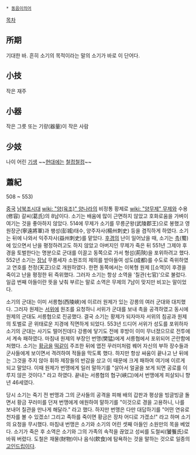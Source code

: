  * [[동음이의어]]

[[목차]]

== 所期 == 
기대한 바. 흔히 소기의 목적이라는 말의 소기가 바로 이 단어다.

== 小技 == 
작은 재주

== 小器 ==
작은 그릇 또는 기량(器量)이 작은 사람

== 少妓 == 
나이 어린 [[기생]] ~~[[현대]]에는 [[철컹철컹]]~~

== 蕭紀 == 
508 ~ 553)

[[중국]] [[남북조시대]] [[wiki: "양(육조)" 양나라]]의 비정통 황제로 [[wiki: "양무제" 무제]]와 수용(修容) 갈씨(葛氏)의 8남이다. 소기는 배움에 많이 근면하지 않았고 호화로움을 가벼이 여기는 것을 좋아하지 않았다. 514에 무제가 소기를 무릉군왕(武陵郡王)으로 봉했고 영원장군(寧遠將軍)과 팽성(彭城)태수, 양주자사(楊州刺史) 등을 겸직하게 하였다. 소기는 뒤에 나와서 익주자사(益州刺史)를 맡았다. [[후경]]의 난이 일어났을 때, 소기는 [[촉]](蜀)에 있으면서 난을 평정하려고도 하지 않았고 아버지인 무제가 죽은 뒤 551년 그제야 후경을 토벌한다는 명분으로 군대를 이끌고 동쪽으로 가서 형섬(荊陝)을 포위하려고 했다. 552년 소기는 [[장남]] 무릉세자 소원조의 제의를 받아들여 성도(成都)를 수도로 즉위하였고 연호를 천정(天正)으로 개원하였다. 한편 동쪽에서는 이복형 원제 [[소역]이 후경을 죽이고 난을 평정한 뒤 즉위했다. 그러자 소기는 항상 소역을 '칠관(七官)'으로 불렀다. 일곱 번째 아들이란 뜻을 낮춰 부르는 말로 소역은 무제의 7남이 맞지만 비꼬는 말이었다.

소기의 군대는 이미 서릉협(西陵峽)에 이르러 원제가 있는 강릉의 여러 군대와 대치했다. 그러자 원제는 [[서위]]에 원조를 요청하니 서위가 군대를 보내 촉을 공격하였고 동시에 원제의 군대도 서릉협으로 진공했다. 결국 소기는 황제가 되자마자 서위의 침공과 원제의 토벌로 곧 위태로운 지경에 직면하게 되었다. 553년 드디어 서위가 성도를 포위하자 소기의 군대는 사기도 떨어진데다 강릉에 닿기도 전에 후방이 이미 무너졌으므로 전투에서 계속 패하였다. 마침내 원제의 부장인 번맹(樊猛)에게 서릉협에서 포위되어 곤란함에 처했다. 소기는 [[황금]]을 [[떡]]같이 주조한 뒤에 엽전 꾸러미처럼 꿰어 자신의 부하 장수들과 군사들에게 보이면서 격려하여 적들을 막도록 했다. 하지만 항상 싸움이 끝나고 난 뒤에는 그것을 주지 않아 휘하 제장들의 반감을 샀고 이 때문에 크게 패하여 여기에 이르게 되고 말았다. 이때 원제가 번맹에게 일러 말하기를 "살아서 얼굴을 보게 되면 공로를 이루지 않은 것이다." 라고 하였다. 끝내는 서릉협의 협구(峽口)에서 번맹에게 피살되니 향년 46세였다.

당시 소기는 죽기 전 번맹과 그의 군사들의 공격을 피해 배의 갑판과 평상을 빙글빙글 돌면서 황금 꾸러미를 던져 번맹에게 애원하여 말하기를 "이것으로 경을 고용하니, 나를 보내어 칠관을 만나게 해달라." 라고 했다. 하지만 번맹은 다만 대답하기를 "어떤 연유로 천자를 볼 수 있겠소! 그리고 족하를 죽이면 황금은 장차 어디로 가겠소!" 라고 하며 소기의 요청을 무시했다. 마침내 번맹은 소기와 소기의 어린 셋째 아들인 소원만의 목을 베었다. 소기가 죽은 후 소역은 소기와 그의 가족의 속적을 끊었고 성씨를 도철씨(饕餮氏)로 바꿔 버렸다. 도철은 재물(財物)이나 음식(飮食)에 탐욕하는 것을 말하는 것으로 일종의 [[고인드립]]이다. 
